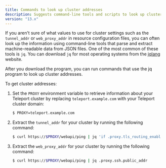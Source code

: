 ```yaml
---
title: Commands to look up cluster addresses
description: Suggests command-line tools and scripts to look up cluster addresses.
version: "13.x"
---
```


If you aren't sure of what values to use for cluster settings such as the `tunnel_addr`
or `web_proxy_addr` in resource configuration files, you can often look up the information
using command-line tools that parse and extract machine-readable data from JSON files.
One of the most common of these tools is `jq`.
You can download `jq` for most operating systems from the
[jqlang](https://jqlang.github.io/jq/download/) website.

After you download the program, you can run commands that use the jq program to look up
cluster addresses.

To get cluster addresses:

1. Set the `PROXY` environment variable to retrieve information about your Teleport cluster
   by replacing `teleport.example.com` with your Teleport cluster domain:

   ```bash
   $ PROXY=teleport.example.com
   ```

2. Extract the `tunnel_addr` for your cluster by running the following command:

   ```bash
   $ curl https://$PROXY/webapi/ping | jq 'if .proxy.tls_routing_enabled == true then .proxy.ssh.public_addr else .proxy.ssh.ssh_tunnel_public_addr end'      
   ```

3. Extract the `web_proxy_addr` for your cluster by running the following command:

   ```bash
   $ curl https://$PROXY/webapi/ping | jq .proxy.ssh.public_addr
   ```
